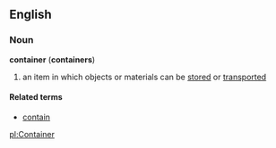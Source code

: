 ==English==
===Noun===
'''container''' ('''containers''')

#an item in which objects or materials can be [[store]]d or [[transport]]ed

====Related terms====
*[[contain]]

[[pl:Container]]